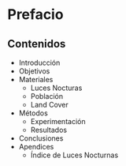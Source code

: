 # Prefacio {.unnumbered}


## Contenidos

- Introducción
- Objetivos
- Materiales 
   - Luces Nocturas
   - Población
   - Land Cover
- Métodos
  - Experimentación
  - Resultados
- Conclusiones
- Apendices
  - Índice de Luces Nocturnas
  
  
<!-- ## Autor: {.unnumbered} -->

<!-- **{{< var author.name >}}**.    -->
<!-- {{< var author.cargo >}},   -->
<!-- email: {{< var author.email >}} -->

<!-- Ingeniero en Prevención de Riesgos, Magíster en Inteligencia Artificial, Doctorado y Master in Data Science (cursando). Experiencia en Geoestadística, Percepción Remota, Análisis Criminal y Redes Neuronales Convolucionales. Tema de Tesis Detección de Cambios en Imágenes Radar con técnicas de deep learning. -->
